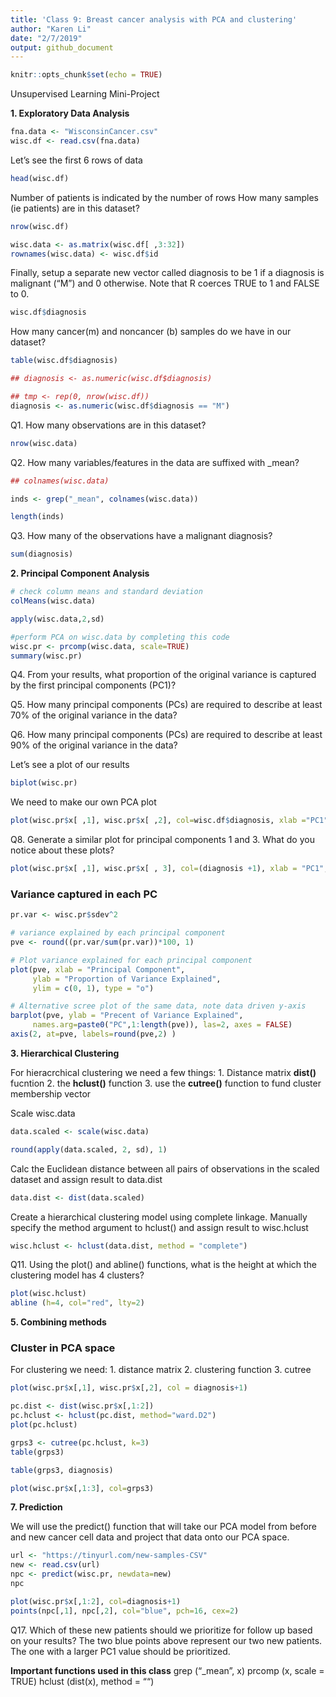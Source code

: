 ```yaml
---
title: 'Class 9: Breast cancer analysis with PCA and clustering'
author: "Karen Li"
date: "2/7/2019"
output: github_document
---
```


```r
knitr::opts_chunk$set(echo = TRUE)
```

Unsupervised Learning Mini-Project

**1. Exploratory Data Analysis**
```r
fna.data <- "WisconsinCancer.csv"
wisc.df <- read.csv(fna.data)
```

Let's see the first 6 rows of data
```r
head(wisc.df)
```

Number of patients is indicated by the number of rows
How many samples (ie patients) are in this dataset?

```r
nrow(wisc.df)
```

```r
wisc.data <- as.matrix(wisc.df[ ,3:32])
rownames(wisc.data) <- wisc.df$id
```

Finally, setup a separate new vector called diagnosis to be 1 if a diagnosis is malignant ("M") and  0 otherwise. Note that R coerces TRUE to 1 and FALSE to 0.

```r
wisc.df$diagnosis
```

How many cancer(m) and noncancer (b) samples do we have in our dataset?
```r
table(wisc.df$diagnosis)
```

```r
## diagnosis <- as.numeric(wisc.df$diagnosis)

## tmp <- rep(0, nrow(wisc.df))
diagnosis <- as.numeric(wisc.df$diagnosis == "M")
```

Q1. How many observations are in this dataset?
```r
nrow(wisc.data)
```

Q2. How many variables/features in the data are suffixed with _mean?
```r
## colnames(wisc.data)

inds <- grep("_mean", colnames(wisc.data))

length(inds)
```

Q3. How many of the observations have a malignant diagnosis?
```r
sum(diagnosis)
```

**2. Principal Component Analysis**

```r
# check column means and standard deviation
colMeans(wisc.data)

apply(wisc.data,2,sd)
```

```r
#perform PCA on wisc.data by completing this code
wisc.pr <- prcomp(wisc.data, scale=TRUE)
summary(wisc.pr)
```

Q4. From your results, what proportion of the original variance is captured by the first principal components (PC1)?

Q5. How many principal components (PCs) are required to describe at least 70% of the original variance in the data?

Q6. How many principal components (PCs) are required to describe at least 90% of the original variance in the data?

Let's see a plot of our results
```r
biplot(wisc.pr)
```

We need to make our own PCA plot

```r
plot(wisc.pr$x[ ,1], wisc.pr$x[ ,2], col=wisc.df$diagnosis, xlab ="PC1", ylab= "PC2")
```

Q8. Generate a similar plot for principal components 1 and 3. What do you notice about these plots?
```r
plot(wisc.pr$x[ ,1], wisc.pr$x[ , 3], col=(diagnosis +1), xlab = "PC1", ylab = "PC3")
```

### Variance captured in each PC
```r
pr.var <- wisc.pr$sdev^2

# variance explained by each principal component
pve <- round((pr.var/sum(pr.var))*100, 1)
```

```r
# Plot variance explained for each principal component
plot(pve, xlab = "Principal Component", 
     ylab = "Proportion of Variance Explained", 
     ylim = c(0, 1), type = "o")
```

```r
# Alternative scree plot of the same data, note data driven y-axis
barplot(pve, ylab = "Precent of Variance Explained",
     names.arg=paste0("PC",1:length(pve)), las=2, axes = FALSE)
axis(2, at=pve, labels=round(pve,2) )
```

**3. Hierarchical Clustering**

For hieracrchical clustering we need a few things:
1. Distance matrix **dist()** fucntion
2. the **hclust()** function
3. use the **cutree()** function to fund cluster membership vector

Scale wisc.data
```r
data.scaled <- scale(wisc.data)

round(apply(data.scaled, 2, sd), 1)
```

Calc the Euclidean distance between all pairs of observations in the scaled dataset and assign result to data.dist
```r
data.dist <- dist(data.scaled)
```

Create a hierarchical clustering model using complete linkage. Manually specify the method argument to hclust() and assign result to wisc.hclust
```r
wisc.hclust <- hclust(data.dist, method = "complete")
```

Q11. Using the plot() and abline() functions, what is the height at which the clustering model has 4 clusters?

```r
plot(wisc.hclust)
abline (h=4, col="red", lty=2)
```

**5. Combining methods**

### Cluster in PCA space

For clustering we need:
1. distance matrix
2. clustering function
3. cutree

```r
plot(wisc.pr$x[,1], wisc.pr$x[,2], col = diagnosis+1)
```

```r
pc.dist <- dist(wisc.pr$x[,1:2])
pc.hclust <- hclust(pc.dist, method="ward.D2")
plot(pc.hclust)
```

```r
grps3 <- cutree(pc.hclust, k=3)
table(grps3)
```

```r
table(grps3, diagnosis)
```

```r
plot(wisc.pr$x[,1:3], col=grps3)
```


**7. Prediction**

We will use the predict() function that will take our PCA model from before and new cancer cell data and project that data onto our PCA space.

```r
url <- "https://tinyurl.com/new-samples-CSV"
new <- read.csv(url)
npc <- predict(wisc.pr, newdata=new)
npc
```

```r
plot(wisc.pr$x[,1:2], col=diagnosis+1)
points(npc[,1], npc[,2], col="blue", pch=16, cex=2)
```

Q17. Which of these new patients should we prioritize for follow up based on your results?
The two blue points above represent our two new patients. The one with a larger PC1 value should be prioritized.


**Important functions used in this class**
grep ("_mean", x)
prcomp (x, scale = TRUE)
hclust (dist(x), method = "")














